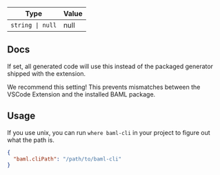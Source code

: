 | Type | Value |
| --- | --- |
| `string \| null` | null |

## Docs

If set, all generated code will use this instead of the packaged generator shipped with the extension.

<Tip>
We recommend this setting! This prevents mismatches between the VSCode Extension and the installed BAML package.
</Tip>

## Usage

If you use unix, you can run `where baml-cli` in your project to figure out what the path is.

```json settings.json
{
  "baml.cliPath": "/path/to/baml-cli"
}
```
